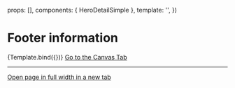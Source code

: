 
<Meta title="Sections/Hero/HeroDetailSimple" component={HeroDetailSimple} />

  props: [],
  components: { HeroDetailSimple },
  template: '<HeroDetailSimple />',
})

# Footer information

<Canvas>
  <Story name="Example">{Template.bind({})}</Story>
</Canvas>

<ArgsTable story="Example" />

<a href="?path=/story/sections-hero-herodetailsimple--example">
  Go to the Canvas Tab
</a>

---

<a href="?id=sections-hero-herodetailsimple--example" target="_blank">
  Open page in full width in a new tab
</a>
